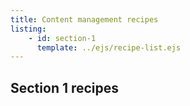 ```yaml
---
title: Content management recipes 
listing:
    - id: section-1
      template: ../ejs/recipe-list.ejs
---
```


## Section 1 recipes

::: {#section-1}
:::
